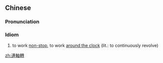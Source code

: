 {{also|连轴转}}
==Chinese==
{{zh-forms|s=连轴转}}

===Pronunciation===
{{zh-pron
|m=liánzhóuzhuǎn
|cat=id
}}

===Idiom===
{{zh-idiom}}

# to work [[non-stop]], to work [[around the clock]] (lit.: to continuously revolve)

[[zh:連軸轉]]